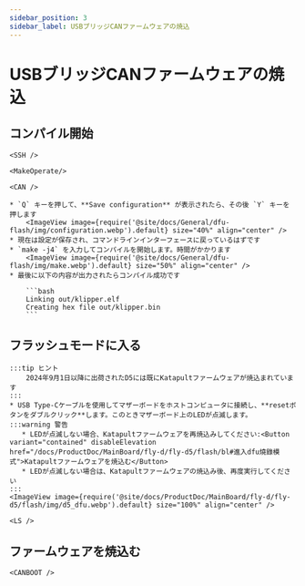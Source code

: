 ```yaml
---
sidebar_position: 3
sidebar_label: USBブリッジCANファームウェアの焼込
---
```




# USBブリッジCANファームウェアの焼込

## コンパイル開始

    <SSH />

    <MakeOperate/>

    <CAN />

    * `Q` キーを押して、**Save configuration** が表示されたら、その後 `Y` キーを押します
        <ImageView image={require('@site/docs/General/dfu-flash/img/configuration.webp').default} size="40%" align="center" />
    * 現在は設定が保存され、コマンドラインインターフェースに戻っているはずです
    * `make -j4` を入力してコンパイルを開始します。時間がかかります
        <ImageView image={require('@site/docs/General/dfu-flash/img/make.webp').default} size="50%" align="center" />
    * 最後に以下の内容が出力されたらコンパイル成功です

        ```bash
        Linking out/klipper.elf
        Creating hex file out/klipper.bin
        ```

## フラッシュモードに入る

    :::tip ヒント
        2024年9月1日以降に出荷されたD5には既にKatapultファームウェアが焼込まれています
    :::
    * USB Type-Cケーブルを使用してマザーボードをホストコンピュータに接続し、**resetボタンをダブルクリック**します。このときマザーボード上のLEDが点滅します。
    :::warning 警告
       * LEDが点滅しない場合、Katapultファームウェアを再焼込みしてください:<Button variant="contained" disableElevation href="/docs/ProductDoc/MainBoard/fly-d/fly-d5/flash/bl#進入dfu燒錄模式">Katapultファームウェアを焼込む</Button>
       * LEDが点滅しない場合は、Katapultファームウェアの焼込み後、再度実行してください
    :::
    <ImageView image={require('@site/docs/ProductDoc/MainBoard/fly-d/fly-d5/flash/img/d5_dfu.webp').default} size="100%" align="center" />

    <LS />

## ファームウェアを焼込む


    <CANBOOT />
